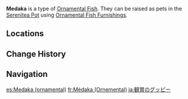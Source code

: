 {{About|the [[furnishing]]|the fish|Medaka}}
{{Furnishing Infobox
|title          = Medaka
|id             = 379001
|image          = Item Ornamental Medaka.png
|category       = Ornamental Fish
|quality        = 4
|adeptal_energy = 
|load           = 
|description    = A valuable Ornamental Fish that may be kept as a pet in the [[Pool of Sapphire Grace]] and [[Shaded Clarity]].<br>{{Item Description|Medaka}}
}}
'''Medaka''' is a type of [[Ornamental Fish]]. They can be raised as pets in the [[Serenitea Pot]] using [[Ornamental Fish Furnishings]].

==Locations==
{{transclude|Medaka|Locations}}

==Change History==
{{Change History|2.1}}

==Navigation==
{{Furnishing Navbox/Subsystems|fish pond}}

[[es:Medaka (ornamental)]]
[[fr:Médaka (Ornemental)]]
[[ja:観賞のグッピー]]
